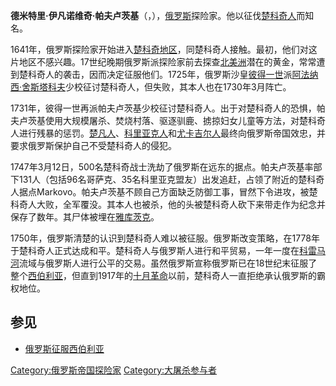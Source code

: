 {{unreferenced|time=2016-04-30T04:22:59+00:00}}
'''德米特里·伊凡诺维奇·帕夫卢茨基'''（{{lang-ru|Дмитрий Иванович Павлуцкий}}，{{bd|？||1747年|3月21日|}}），[[俄罗斯|俄罗斯]]探险家。他以征伐[[楚科奇人|楚科奇人]]而知名。

1641年，俄罗斯探险家开始进入[[楚科奇自治区|楚科奇地区]]，同楚科奇人接触。最初，他们对这片地区不感兴趣。17世纪晚期俄罗斯派探险家前去探查[[北美洲|北美洲]]潜在的黄金，常常遭到楚科奇人的袭击，因而决定征服他们。1725年，俄罗斯沙皇[[彼得大帝|彼得一世]]派[[阿法纳西·舍斯塔科夫|阿法纳西·舍斯塔科夫]]少校征讨楚科奇人，但失败，其本人也在1730年3月阵亡。

1731年，彼得一世再派帕夫卢茨基少校征讨楚科奇人。出于对楚科奇人的恐惧，帕夫卢茨基使用大规模屠杀、焚烧村落、驱逐驯鹿、掳掠妇女儿童等方法，对楚科奇人进行残暴的惩罚。[[楚凡人|楚凡人]]、[[科里亚克人|科里亚克人]]和[[尤卡吉尔人|尤卡吉尔人]]最终向俄罗斯帝国效忠，并要求俄罗斯保护自己不受楚科奇人的侵犯。

1747年3月12日，500名楚科奇战士洗劫了俄罗斯在远东的据点{{link-en|阿纳德尔斯克|Anadyrsk}}。帕夫卢茨基率部下131人（包括96名哥萨克、35名科里亚克盟友）出发追赶，占领了附近的楚科奇人据点Markovo。帕夫卢茨基不顾自己方面缺乏防御工事，冒然下令进攻，被楚科奇人大败，全军覆没。其本人也被杀，他的头被楚科奇人砍下来带走作为纪念并保存了数年。其尸体被埋在[[雅库茨克|雅库茨克]]。

1750年，俄罗斯清楚的认识到楚科奇人难以被征服。俄罗斯改变策略，在1778年于楚科奇人正式达成和平。楚科奇人与俄罗斯人进行和平贸易，一年一度在[[科雷马河|科雷马河]]流域与俄罗斯人进行公平的交易。虽然俄罗斯宣称俄罗斯已在18世纪末征服了整个[[西伯利亚|西伯利亚]]，但直到1917年的[[十月革命|十月革命]]以前，楚科奇人一直拒绝承认俄罗斯的霸权地位。

==参见==
*[[俄罗斯征服西伯利亚|俄罗斯征服西伯利亚]]

[[Category:俄罗斯帝国探险家|Category:俄罗斯帝国探险家]]
[[Category:大屠杀参与者|Category:大屠杀参与者]]